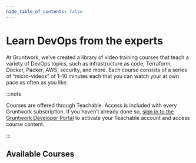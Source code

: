 ```yaml
---
hide_table_of_contents: false
---
```



# Learn DevOps from the experts

At Gruntwork, we’ve created a library of video training courses that teach a variety of DevOps topics, such as infrastructure as code, Terraform, Docker, Packer, AWS, security, and more. Each course consists of a series of “micro-videos” of 1–10 minutes each that you can watch your at own pace as often as you like.

:::note

Courses are offered through Teachable. Access is included with every Gruntwork subscription. If you haven’t already done so, [sign in to the Gruntwork Developer Portal](https://app.gruntwork.io) to activate your Teachable account and access course content.

:::

## Available Courses

<Grid cols={2} gap="2rem">
  <Course
    title="A Crash Course on Terraform"
    icon="/img/docusaurus.png"
    href="https://training.gruntwork.io/courses/terraform/lectures/3429337"
    description="Learn how to manage infrastructure as code using Terraform through a series of live coding exercises."
    author="Josh Padnick & Yoriyasu Yano"
    authorImg="/img/docusaurus.png"
    videos={30}
    duration={90}
  />
  <Course
    title="A Crash Course on Docker + Packer"
    icon="/img/docusaurus.png"
    href="https://training.gruntwork.io/courses/a-crash-course-on-docker-packer/lectures/4247382"
    description="Learn how to package your code into immutable images that run exactly the same way in all environments."
    author="Yevgeniy Brikman"
    authorImg="/img/docusaurus.png"
    videos={40}
    duration={95}
  />
  <Course
    title="Infrastructure Module Cookbook"
    icon="/img/docusaurus.png"
    href="https://training.gruntwork.io/courses/infrastructure-module-cookbook/lectures/9081297"
    description="A guide to building reusable, production-grade, battle-tested infrastructure code."
    author="Yevgeniy Brikman"
    authorImg="/img/docusaurus.png"
    videos={8}
    duration={141}
  />
</Grid>
